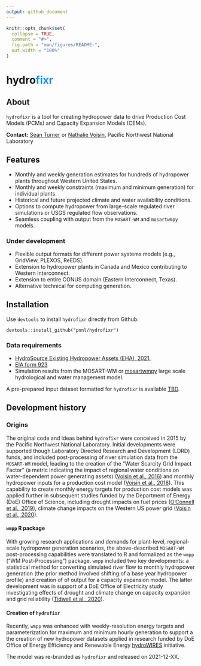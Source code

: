 ```yaml
---
output: github_document
---
```


<!-- README.md is generated from README.Rmd. Please edit that file -->

```r
knitr::opts_chunk$set(
  collapse = TRUE,
  comment = "#>",
  fig.path = "man/figures/README-",
  out.width = "100%"
)
```
<!-- # <img src='man/figures/hydrofixr logo v2.png' align="centre" height="101.5" /> -->

<!-- badges: start -->
<!-- badges: end -->

# hydro<span style="color:dodgerblue">fixr</span>

## About

`hydrofixr` is a tool for creating hydropower data to drive Production Cost Models (PCMs) and Capacity Expansion Models (CEMs).

**Contact:** [Sean Turner](sean.turner@pnnl.gov) or [Nathalie Voisin](nathalie.voisin@pnnl.gov), Pacific Northwest National Laboratory


## Features

- Monthly and weekly generation estimates for hundreds of hydropower plants throughout Western United States.
- Monthly and weekly constraints (maximum and minimum generation) for individual plants.
- Historical and future projected climate and water availability conditions.
- Options to compute hydropower from  large-scale regulated river simulations or USGS regulated flow observations.
- Seamless coupling with output from the `MOSART-WM` and `mosartwmpy` models.

### Under development

- Flexible output formats for different power systems models (e.g., GridView, PLEXOS, ReEDS).
- Extension to hydropower plants in Canada and Mexico contributing to Western Interconnect.
- Extension to entire CONUS domain (Eastern Interconnect, Texas).
- Alternative technical for computing generation.

## Installation

Use `devtools` to install `hydrofixr` directly from Github:

`devtools::install_github("pnnl/hydrofixr")`

### Data requirements

- [HydroSource Existing Hydropower Assets (EHA), 2021.](https://doi.org/10.21951/EHA_FY2021/1782791)
- [EIA form 923](https://www.eia.gov/electricity/data/eia923/)
- Simulation results from the MOSART-WM or [mosartwmpy](https://github.com/IMMM-SFA/mosartwmpy) large scale hydrological and water management model.

A pre-prepared input dataset formatted for `hydrofixr` is available [TBD](TBD).

## Development history
### Origins
The original code and ideas behind `hydrofixr` were conceived in 2015 by the Pacific Northwest National Laboratory. Initial developments were supported though Laboratory Directed Research and Development (LDRD) funds, and included post-processing of river simulation data from the `MOSART-WM` model, leading to the creation of the "Water Scarcity Grid Impact Factor" (a metric indicating the impact of regional water conditions on water-dependent power generating assets) ([Voisin et al., 2016](https://www.sciencedirect.com/science/article/abs/pii/S0360544216311732)) and monthly hydropower inputs for a production cost model ([Voisin et al., 2018](https://www.sciencedirect.com/science/article/abs/pii/S0360544216311732)). This capability to create monthly energy targets for production cost models was applied further in subsequent studies funded by the Department of Energy (DoE) Office of Science, including drought impacts on fuel prices ([O'Connell et al., 2019](https://www.sciencedirect.com/science/article/pii/S0306261919301254)), climate change impacts on the Western US power grid ([Voisin et al., 2020](https://www.sciencedirect.com/science/article/pii/S030626192030979X)).

#### `wmpp` R package
With growing research applications and demands for plant-level, regional-scale hydropower generation scenarios, the above-described `MOSART-WM` post-processing capabilities were translated to R and formalized as the `wmpp` ("WM Post-Processing") package. `wmpp` included two key developments: a statistical method for converting simulated river flow to monthly hydropower generation (the prior method involved shifting of a base year hydropower profile) and creation of of output for a capacity expansion model. The latter development was in support of a DoE Office of Electricity study investigating effects of drought and climate change on capacity expansion and grid reliability ([Tidwell et al., 2020](https://www.wecc.org/Administrative/Climate%20Influences%20on%20Expansion%20Planning%20in%20Western%20US%20-%2020201120%20-%20Clean.pdf)).

#### Creation of `hydrofixr`
Recently, `wmpp` was enhanced with weekly-resolution energy targets and parameterization for maximum and minimum hourly generation to support a the creation of new hydropower datasets applied in research funded by DoE Office of Energy Efficiency and Renewable Energy [hydroWIRES](https://www.energy.gov/eere/water/hydrowires-initiative) initiative.

The model was re-branded as `hydrofixr` and released on 2021-12-XX.


